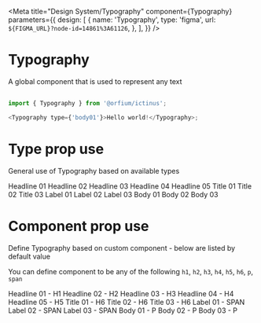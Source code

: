 
<Meta
  title="Design System/Typography"
  component={Typography}
  parameters={{
    design: [
      {
        name: 'Typography',
        type: 'figma',
        url: `${FIGMA_URL}?node-id=14861%3A61126`,
      },
    ],
  }}
/>

# Typography

A global component that is used to represent any text

##

```js
import { Typography } from '@orfium/ictinus';

<Typography type={'body01'}>Hello world!</Typography>;
```

##

<Props of={Typography} />

# Type prop use

General use of Typography based on available types

<Preview>
  <Story name="Type prop use">
    <Stack isVertical>
      <Typography type={'headline01'}>Headline 01</Typography>
      <Typography type={'headline02'}>Headline 02</Typography>
      <Typography type={'headline03'}>Headline 03</Typography>
      <Typography type={'headline04'}>Headline 04</Typography>
      <Typography type={'headline05'}>Headline 05</Typography>
      <Typography type={'title01'}>Title 01</Typography>
      <Typography type={'title02'}>Title 02</Typography>
      <Typography type={'title03'}>Title 03</Typography>
      <Typography type={'label01'}>Label 01</Typography>
      <Typography type={'label02'}>Label 02</Typography>
      <Typography type={'label03'}>Label 03</Typography>
      <Typography type={'body01'}>Body 01</Typography>
      <Typography type={'body02'}>Body 02</Typography>
      <Typography type={'body03'}>Body 03</Typography>
    </Stack>
  </Story>
</Preview>

# Component prop use

Define Typography based on custom component - below are listed by default value

You can define component to be any of the following `h1`, `h2`, `h3`, `h4`, `h5`, `h6`, `p`, `span`

<Preview>
  <Story name="Component prop use">
    <Stack isVertical>
      <Typography type={'headline01'} component="h1">
        Headline 01 - H1
      </Typography>
      <Typography type={'headline02'} component="h2">
        Headline 02 - H2
      </Typography>
      <Typography type={'headline03'} component="h3">
        Headline 03 - H3
      </Typography>
      <Typography type={'headline04'} component="h4">
        Headline 04 - H4
      </Typography>
      <Typography type={'headline05'} component="h5">
        Headline 05 - H5
      </Typography>
      <Typography type={'title01'} component="h6">
        Title 01 - H6
      </Typography>
      <Typography type={'title02'} component="h6">
        Title 02 - H6
      </Typography>
      <Typography type={'title03'} component="h6">
        Title 03 - H6
      </Typography>
      <Typography type={'label01'} component="span">
        Label 01 - SPAN
      </Typography>
      <Typography type={'label02'} component="span">
        Label 02 - SPAN
      </Typography>
      <Typography type={'label03'} component="span">
        Label 03 - SPAN
      </Typography>
      <Typography type={'body01'} component="p">
        Body 01 - P
      </Typography>
      <Typography type={'body02'} component="p">
        Body 02 - P
      </Typography>
      <Typography type={'body03'} component="p">
        Body 03 - P
      </Typography>
    </Stack>
  </Story>
</Preview>
